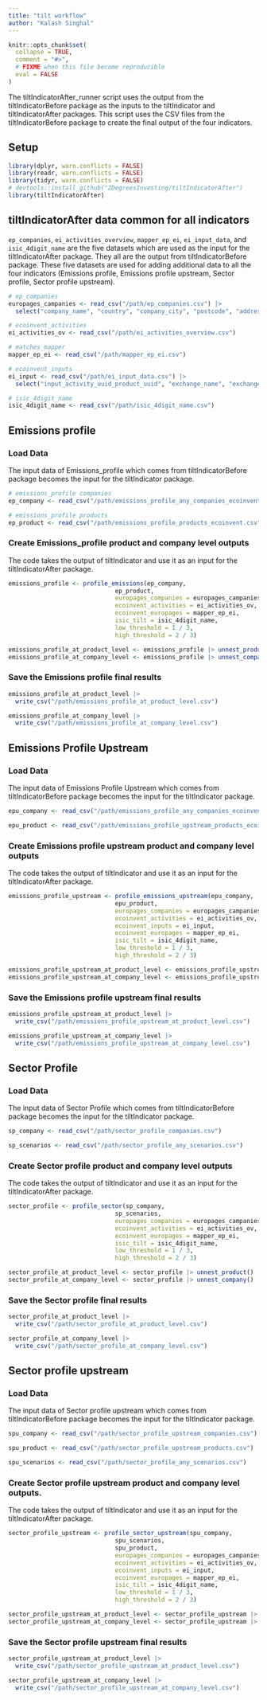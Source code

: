 ```yaml
---
title: "tilt workflow"
author: "Kalash Singhal"
---
```


```r
knitr::opts_chunk$set(
  collapse = TRUE,
  comment = "#>",
  # FIXME when this file become reproducible
  eval = FALSE
)
```

The tiltIndicatorAfter_runner script uses the output from the
tiltIndicatorBefore package as the inputs to the tiltIndicator and
tiltIndicatorAfter packages. This script uses the CSV files from the
tiltIndicatorBefore package to create the final output of the four indicators.

## Setup

```r
library(dplyr, warn.conflicts = FALSE)
library(readr, warn.conflicts = FALSE)
library(tidyr, warn.conflicts = FALSE)
# devtools::install_github("2DegreesInvesting/tiltIndicatorAfter")
library(tiltIndicatorAfter)
```

## tiltIndicatorAfter data common for all indicators

`ep_companies`, `ei_activities_overview`, `mapper_ep_ei`, `ei_input_data`, and
`isic_4digit_name` are the five datasets which are used as the input for the
tiltIndicatorAfter package. They all are the output from tiltIndicatorBefore
package. These five datasets are used for adding additional data to all the four
indicators (Emissions profile, Emissions profile upstream, Sector profile,
Sector profile upstream).

```r
# ep_companies
europages_campanies <- read_csv("/path/ep_companies.csv") |>
  select("company_name", "country", "company_city", "postcode", "address", "main_activity", "companies_id")

# ecoinvent_activities
ei_activities_ov <- read_csv("/path/ei_activities_overview.csv")

# matches_mapper
mapper_ep_ei <- read_csv("/path/mapper_ep_ei.csv")

# ecoinvent_inputs
ei_input <- read_csv("/path/ei_input_data.csv") |>
  select("input_activity_uuid_product_uuid", "exchange_name", "exchange_unit_name") |> distinct()

# isic_4digit_name
isic_4digit_name <- read_csv("/path/isic_4digit_name.csv")
```

## Emissions profile

### Load Data

The input data of Emissions_profile which comes from tiltIndicatorBefore package
becomes the input for the tiltIndicator package.

```r
# emissions_profile companies
ep_company <- read_csv("/path/emissions_profile_any_companies_ecoinvent.csv")

# emissions_profile products
ep_product <- read_csv("/path/emissions_profile_products_ecoinvent.csv")
```

### Create Emissions_profile product and company level outputs

The code takes the output of tiltIndicator and use it as an input for the
tiltIndicatorAfter package.

```r
emissions_profile <- profile_emissions(ep_company,
                              ep_product,
                              europages_companies = europages_campanies,
                              ecoinvent_activities = ei_activities_ov,
                              ecoinvent_europages = mapper_ep_ei,
                              isic_tilt = isic_4digit_name,
                              low_threshold = 1 / 3,
                              high_threshold = 2 / 3)

emissions_profile_at_product_level <- emissions_profile |> unnest_product()
emissions_profile_at_company_level <- emissions_profile |> unnest_company()
```

### Save the Emissions profile final results

```r
emissions_profile_at_product_level |>
  write_csv("/path/emissions_profile_at_product_level.csv")

emissions_profile_at_company_level |>
  write_csv("/path/emissions_profile_at_company_level.csv")
```

## Emissions Profile Upstream

### Load Data

The input data of Emissions Profile Upstream which comes from
tiltIndicatorBefore package becomes the input for the tiltIndicator package.

```r
epu_company <- read_csv("/path/emissions_profile_any_companies_ecoinvent.csv")

epu_product <- read_csv("/path/emissions_profile_upstream_products_ecoinvent.csv")
```

### Create Emissions profile upstream product and company level outputs

The code takes the output of tiltIndicator and use it as an input for the
tiltIndicatorAfter package.

```r
emissions_profile_upstream <- profile_emissions_upstream(epu_company,
                              epu_product,
                              europages_companies = europages_campanies,
                              ecoinvent_activities = ei_activities_ov,
                              ecoinvent_inputs = ei_input,
                              ecoinvent_europages = mapper_ep_ei,
                              isic_tilt = isic_4digit_name,
                              low_threshold = 1 / 3,
                              high_threshold = 2 / 3)

emissions_profile_upstream_at_product_level <- emissions_profile_upstream |> unnest_product()
emissions_profile_upstream_at_company_level <- emissions_profile_upstream |> unnest_company()
```

### Save the Emissions profile upstream final results

```r
emissions_profile_upstream_at_product_level |>
  write_csv("/path/emissions_profile_upstream_at_product_level.csv")

emissions_profile_upstream_at_company_level |>
  write_csv("/path/emissions_profile_upstream_at_company_level.csv")
```

## Sector Profile

### Load Data

The input data of Sector Profile which comes from tiltIndicatorBefore package
becomes the input for the tiltIndicator package.

```r
sp_company <- read_csv("/path/sector_profile_companies.csv")

sp_scenarios <- read_csv("/path/sector_profile_any_scenarios.csv")
```

### Create Sector profile product and company level outputs

The code takes the output of tiltIndicator and use it as an input for the
tiltIndicatorAfter package.

```r
sector_profile <- profile_sector(sp_company,
                              sp_scenarios,
                              europages_companies = europages_campanies,
                              ecoinvent_activities = ei_activities_ov,
                              ecoinvent_europages = mapper_ep_ei,
                              isic_tilt = isic_4digit_name,
                              low_threshold = 1 / 3,
                              high_threshold = 2 / 3)

sector_profile_at_product_level <- sector_profile |> unnest_product()
sector_profile_at_company_level <- sector_profile |> unnest_company()
```

### Save the Sector profile final results

```r
sector_profile_at_product_level |>
  write_csv("/path/sector_profile_at_product_level.csv")

sector_profile_at_company_level |>
  write_csv("/path/sector_profile_at_company_level.csv")
```

## Sector profile upstream

### Load Data

The input data of Sector profile upstream which comes from tiltIndicatorBefore
package becomes the input for the tiltIndicator package.

```r
spu_company <- read_csv("/path/sector_profile_upstream_companies.csv")

spu_product <- read_csv("/path/sector_profile_upstream_products.csv")

spu_scenarios <- read_csv("/path/sector_profile_any_scenarios.csv")
```

### Create Sector profile upstream product and company level outputs.

The code takes the output of tiltIndicator and use it as an input for the
tiltIndicatorAfter package.

```r
sector_profile_upstream <- profile_sector_upstream(spu_company,
                              spu_scenarios,
                              spu_product,
                              europages_companies = europages_campanies,
                              ecoinvent_activities = ei_activities_ov,
                              ecoinvent_inputs = ei_input,
                              ecoinvent_europages = mapper_ep_ei,
                              isic_tilt = isic_4digit_name,
                              low_threshold = 1 / 3,
                              high_threshold = 2 / 3)

sector_profile_upstream_at_product_level <- sector_profile_upstream |> unnest_product()
sector_profile_upstream_at_company_level <- sector_profile_upstream |> unnest_company()
```

### Save the Sector profile upstream final results

```r
sector_profile_upstream_at_product_level |>
  write_csv("/path/sector_profile_upstream_at_product_level.csv")

sector_profile_upstream_at_company_level |>
  write_csv("/path/sector_profile_upstream_at_company_level.csv")
```
